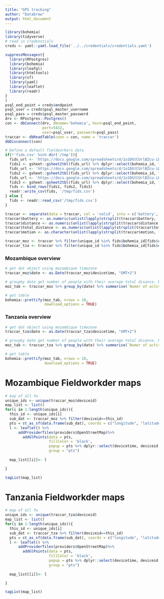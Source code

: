 ```yaml
---
title: "GPS tracking"
author: "Databrew"
output: html_document
---
```


```r
library(bohemia)
library(tidyverse)
# read in credenstials 
creds <- yaml::yaml.load_file('../../credentials/credentials.yaml')

suppressMessages({
  library(RPostgres)
  library(bohemia)
  library(leafgl)
  library(htmltools)
  library(sf)
  library(yaml)
  library(leaflet)
  library(readr)
}
)
psql_end_point = creds$endpoint
psql_user = creds$psql_master_username
psql_pass = creds$psql_master_password
drv <- RPostgres::Postgres()
con <- dbConnect(drv, dbname='bohemia', host=psql_end_point, 
                 port=5432,
                 user=psql_user, password=psql_pass)
traccar <- dbReadTable(conn = con, name = 'traccar')
dbDisconnect(con)
```

```r
# Define a default fieldworkers data
if(!'fids.csv' %in% dir('/tmp')){
  fids_url <- 'https://docs.google.com/spreadsheets/d/1o1DGtCUrlBZcu-iLW-reWuB3PC8poEFGYxHfIZXNk1Q/edit#gid=0'
  fids1 <- gsheet::gsheet2tbl(fids_url) %>% dplyr::select(bohemia_id, first_name, last_name, supervisor) %>% dplyr::mutate(country = 'Tanzania')
  fids_url <- 'https://docs.google.com/spreadsheets/d/1o1DGtCUrlBZcu-iLW-reWuB3PC8poEFGYxHfIZXNk1Q/edit#gid=490144130'
  fids2 <- gsheet::gsheet2tbl(fids_url) %>% dplyr::select(bohemia_id, first_name, last_name, supervisor) %>% dplyr::mutate(country = 'Mozambique')
  fids_url <- 'https://docs.google.com/spreadsheets/d/1o1DGtCUrlBZcu-iLW-reWuB3PC8poEFGYxHfIZXNk1Q/edit#gid=179257508'
  fids3 <- gsheet::gsheet2tbl(fids_url) %>% dplyr::select(bohemia_id, first_name, last_name, supervisor) %>% dplyr::mutate(country = 'Catalonia')
  fids <- bind_rows(fids1, fids2, fids3)
  readr::write_csv(fids, '/tmp/fids.csv')
} else {
  fids <- readr::read_csv('/tmp/fids.csv')
}
```


```r
traccar <- separate(data = traccar, col = 'valid', into = c('battery', 'distance', 'total_distance', 'motion'), sep = ' ')
traccar$battery <- as.numeric(unlist(lapply(strsplit(traccar$battery, ':'), function(x) x[2])))
traccar$distance <- as.numeric(unlist(lapply(strsplit(traccar$distance, ':'), function(x) x[2])))
traccar$total_distance <- as.numeric(unlist(lapply(strsplit(traccar$total_distance, ':'), function(x) x[2])))
traccar$motion <- as.character(unlist(lapply(strsplit(traccar$motion, ':'), function(x) x[2])))

traccar_moz <- traccar %>% filter(unique_id %in% fids$bohemia_id[fids$country == 'Mozambique'])
traccar_tza <- traccar %>% filter(unique_id %in% fids$bohemia_id[fids$country == 'Tanzania'])

```

### Mozambique overview
```r
# get dat object using mozambique timezone
traccar_moz$date <- as.Date(traccar_moz$devicetime, "GMT+2")

# groupby date get number of people with their average total disance, battery, and number of stops
moz_tab <- traccar_moz %>% group_by(date) %>% summarise(`Numer of active FW` = n(), `Average total distance traveled` = mean(total_distance, na.rm=TRUE), `Average battery life` = mean(battery, na.rm = TRUE), `Number of stops` = sum(motion=='true'))

# get table
bohemia::prettify(moz_tab, nrows = 10,
                  download_options = TRUE)

```

### Tanzania overview
```r
# get dat object using mozambique timezone
traccar_tza$date <- as.Date(traccar_tza$devicetime, "GMT+2")

# groupby date get number of people with their average total disance, battery, and number of stops
moz_tab <- traccar_tza %>% group_by(date) %>% summarise(`Numer of active FW` = n(), `Average total distance traveled` = mean(total_distance, na.rm=TRUE), `Average battery life` = mean(battery, na.rm = TRUE), `Number of stops` = sum(motion=='true'))

# get table
bohemia::prettify(moz_tab, nrows = 10,
                  download_options = TRUE)

```


# Mozambique Fieldworkder maps
```r

# map of all fw
unique_ids <- unique(traccar_moz$deviceid)
map_list <- list()
for(i in 1:length(unique_ids)){
  this_id <- unique_ids[i]
  sub_dat <- traccar_moz %>% filter(deviceid==this_id)
  pts = st_as_sf(data.frame(sub_dat), coords = c("longitude", "latitude"))
  l <- leaflet() %>% 
      addProviderTiles(providers$OpenStreetMap)%>%
        addGlPoints(data = pts,
                    fillColor = 'black',
                    popup = pts %>% dplyr::select(devicetime, deviceid, battery, distance, total_distance, motion),
                    group = "pts")
  
  map_list[[i]]<- l

}

tagList(map_list)
```

# Tanzania Fieldworkder maps
```r

# map of all fw
unique_ids <- unique(traccar_tza$deviceid)
map_list <- list()
for(i in 1:length(unique_ids)){
  this_id <- unique_ids[i]
  sub_dat <- traccar_tza %>% filter(deviceid==this_id)
  pts = st_as_sf(data.frame(sub_dat), coords = c("longitude", "latitude"))
  l <- leaflet() %>% 
      addProviderTiles(providers$OpenStreetMap)%>%
        addGlPoints(data = pts,
                    fillColor = 'black',
                    popup = pts %>% dplyr::select(devicetime, deviceid, battery, distance, total_distance, motion),
                    group = "pts")
  
  map_list[[i]]<- l

}

tagList(map_list)
```

